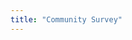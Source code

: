 ```yaml
---
title: "Community Survey"
---
```


<html>
<head>
<meta charset="UTF-8" />
<meta name="viewport" content="width=device-width, initial-scale=1.0, maximum-scale=1.0, user-scalable=0" />
</head>
<body>
<script src="https://unpkg.com/tripetto-runner-foundation"></script>
<script src="https://unpkg.com/tripetto-runner-autoscroll"></script>
<script src="https://unpkg.com/tripetto-services"></script>
<script>
var tripetto = TripettoServices.init({ token: "eyJhbGciOiJIUzI1NiIsInR5cCI6IkpXVCJ9.eyJ1c2VyIjoidVRaaXg4eXdqV3ZFME9qYVZGZUxGS1pkOGdPZ3pwUklMVkVybmJySWV0MD0iLCJkZWZpbml0aW9uIjoiUVdVWDA4UnIyS3NjOWpuMGdSWmxEdjJReGE1eVlPdlNDSTJWcTZzaWVYTT0iLCJ0eXBlIjoiY29sbGVjdCJ9.WOTq3Jxy6QyR73pvmkzEoT6ZvynZql0c2heHBrvlU1A" });

TripettoAutoscroll.run({
    element: document.body,
    definition: tripetto.definition,
    styles: tripetto.styles,
    l10n: tripetto.l10n,
    locale: tripetto.locale,
    translations: tripetto.translations,
    attachments: tripetto.attachments,
    onSubmit: tripetto.onSubmit
});
</script>
</body>
</html>

